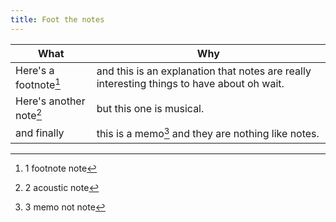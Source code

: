 ```yaml
---
title: Foot the notes
---
```


What | Why
----------------- | -----------------------
Here's a footnote[^1] | and this is an explanation that notes are really interesting things to have about oh wait. 
Here's another note[^2] | but this one is musical.
and finally |  this is a memo[^3] and they are nothing like notes.



[^1]: 1 footnote note

[^2]: 2 acoustic note

[^3]: 3 memo not note

